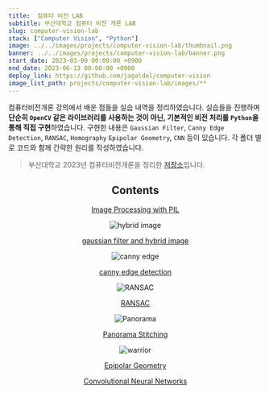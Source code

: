 ```yaml
---
title:  컴퓨터 비전 LAB
subtitle: 부산대학교 컴퓨터 비전 개론 LAB
slug: computer-vision-lab
stack: ["Computer Vision", "Python"]
image: ../../images/projects/computer-vision-lab/thumbnail.png
banner: ../../images/projects/computer-vision-lab/banner.png
start_date: 2023-03-09 00:00:00 +0900
end_date: 2023-06-13 00:00:00 +0900
deploy_link: https://github.com/jagaldol/computer-vision
image_list_path: projects/computer-vision-lab/images/**
---
```


컴퓨터비전개론 강의에서 배운 점들을 실습 내역을 정리하였습니다. 실습들을 진행하며 **단순히 `OpenCV` 같은 라이브러리를 사용하는 것이 아닌, 기본적인 비전 처리를 `Python`을 통해 직접 구현**하였습니다. 구현한 내용은 `Gaussian Filter`, `Canny Edge Detection`, `RANSAC`, `Homography` `Epipolar Geometry`, `CNN` 등이 있습니다. 각 폴더 별로 코드와 함께 간략한 원리를 작성하였습니다.


> 부산대학교 2023년 컴퓨터비전개론을 정리한 [저장소](https://github.com/jagaldol/computer-vision)입니다.

<div align="center">

  ## Contents

  [Image Processing with PIL](https://github.com/jagaldol/computer-vision-4-1/tree/main/1.%20image%20processing%20with%20PIL)

  ![hybrid image](../../images/projects/computer-vision-lab/hybrid-image.png)

  [gaussian filter and hybrid image](https://github.com/jagaldol/computer-vision-4-1/tree/main/2.%20gaussian%20filter%20and%20hybrid%20image)

  ![canny edge](../../images/projects/computer-vision-lab/canny-edge.png)

  [canny edge detection](https://github.com/jagaldol/computer-vision-4-1/tree/main/3.%20canny%20edge%20detection)

  ![RANSAC](../../images/projects/computer-vision-lab/library_matchRANSAC.png)

  [RANSAC](https://github.com/jagaldol/computer-vision-4-1/tree/main/4.%20RANSAC)

  ![Panorama](../../images/projects/computer-vision-lab/panorama.png)

  [Panorama Stitching](https://github.com/jagaldol/computer-vision/tree/main/5.%20Panorama%20Stitching)

  ![warrior](../../images/projects/computer-vision-lab/warrior.png)

  [Epipolar Geometry](https://github.com/jagaldol/computer-vision-4-1/tree/main/6.%20Epipolar%20Geometry)

  [Convolutional Neural Networks](https://github.com/jagaldol/computer-vision-4-1/tree/main/7.%20Convolutional%20Neural%20Networks)
</div>